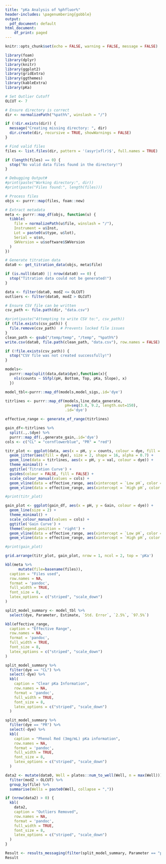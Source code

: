 ```yaml
---
title: "pKa Analysis of %phfluor%"
header-includes: \pagenumbering{gobble}
output:
  pdf_document: default
html_document:
    df_print: paged
---
```


```r
knitr::opts_chunk$set(echo = FALSE, warning = FALSE, message = FALSE)
```

```r
library(foam)
library(dplyr)
library(knitr)
library(ggplot2)
library(gridExtra)
library(ggthemes)
library(kableExtra)
library(pKa)

# Set Outlier Cutoff
OLCUT <- 7

# Ensure directory is correct
dir <- normalizePath("%path%", winslash = "/")

if (!dir.exists(dir)) {
  message("Creating missing directory: ", dir)
  dir.create(dir, recursive = TRUE, showWarnings = FALSE)
}

# Find valid files
files <- list.files(dir, pattern = '(asyr|xflr)$', full.names = TRUE)

if (length(files) == 0) {
  stop("No valid data files found in the directory!")
}

# Debugging Output#
#print(paste("Working directory:", dir))
#print(paste("Files found:", length(files)))

# Process files
objs <- purrr::map(files, foam::new)

# Extract metadata
meta <- purrr::map_df(objs, function(u) {
  tibble(
    file = normalizePath(u$file, winslash = "/"),
    Instrument = u$Inst,
    Lot = paste0(u$type, u$lot),
    Serial = u$sn,
    SWVersion = u$software$SWVersion
  )
})

# Generate titration data
data0 <- get_titration_data(objs, meta$file)

if (is.null(data0) || nrow(data0) == 0) {
  stop("Titration data could not be generated!")
}

data <- filter(data0, modZ <= OLCUT)
outliers <- filter(data0, modZ > OLCUT)

# Ensure CSV file can be written
csv_path <- file.path(dir, "data.csv")

#print(paste("Attempting to write CSV to:", csv_path))
if (file.exists(csv_path)) {
  file.remove(csv_path)  # Prevents locked file issues
}
clean_path <- gsub("/temp/temp", "/temp", "%path%")
write.csv(data0, file.path(clean_path, "data.csv"), row.names = FALSE)

if (!file.exists(csv_path)) {
  stop("CSV file was not created successfully!")
}
```

```r
models<- 
  purrr::map(split(data,data$dye),function(x){
    nls(counts ~ SSfpl(pH, Bottom, Top, pKa, Slope), x) 
  })

model_tbl<-purrr::map_df(models,model_sigs,.id='dye')

titrlines <- purrr::map_df(models,line_data_generate,
                           pH=seq(3.8, 9.2, length.out=150),
                           .id='dye')

effective_range <- generate_ef_range(titrlines)

gain_df<-titrlines %>% 
  split(.,.$dye) %>% 
  purrr::map_df(.,generate_gain,.id='dye')
cols <- c("CL" = "cornflowerblue", "PR" = "red")

titr_plot <- ggplot(data, aes(x = pH, y = counts, colour = dye, fill = dye)) +
  geom_jitter(aes(fill = dye), size = 2, shape = 16, alpha = 0.7) +
  geom_line(data = titrlines, aes(x = pH, y = val, colour = dye)) +
  theme_minimal() +
  ggtitle('Titration Curve') +
  guides(colour = FALSE, fill = FALSE) +
  scale_colour_manual(values = cols) +
  geom_vline(data = effective_range, aes(xintercept = `Low pH`, color = dye), linetype = 'dotted') +
  geom_vline(data = effective_range, aes(xintercept = `High pH`, color = dye), linetype = 'dotted')

#print(titr_plot)
```

```r
gain_plot <- ggplot(gain_df, aes(x = pH, y = Gain, colour = dye)) +
  geom_line(size = 2) +
  theme_minimal() +
  scale_colour_manual(values = cols) +
  ggtitle('Gain Curve') +
  theme(legend.position = 'right') +
  geom_vline(data = effective_range, aes(xintercept = `Low pH`, color = dye), linetype = 'dotted') +
  geom_vline(data = effective_range, aes(xintercept = `High pH`, color = dye), linetype = 'dotted')

#print(gain_plot)
```

```r
grid.arrange(titr_plot, gain_plot, nrow = 1, ncol = 2, top = 'pKa')
```

```r
kbl(meta %>% 
      mutate(file=basename(files)),
  caption = "Files used",
  row.names = NA,
  format = 'pandoc',
  full_width = TRUE,
  font_size = 8,
  latex_options = c("striped", "scale_down")
)

split_model_summary <- model_tbl %>%
  select(dye, Parameter, Estimate, `Std. Error`, `2.5%`, `97.5%`)

kbl(effective_range,
  caption = "Effective Range",
  row.names = NA,
  format = 'pandoc',
  full_width = TRUE,
  font_size = 8,
  latex_options = c("striped", "scale_down")
)

split_model_summary %>%
  filter(dye == "CL") %>%
  select(-dye) %>%
  kbl(
    caption = "Clear pKa Information",
    row.names = NA,
    format = 'pandoc',
    full_width = TRUE,
    font_size = 8,
    latex_options = c("striped", "scale_down")
  )

split_model_summary %>%
  filter(dye == "PR") %>%
  select(-dye) %>%
  kbl(
    caption = "Phenol Red (3mg/mL) pKa information",
    row.names = NA,
    format = 'pandoc',
    full_width = TRUE,
    font_size = 8,
    latex_options = c("striped", "scale_down")
  )
```

```r
data2 <- mutate(data0, Well = plates::num_to_well(Well, n = max(Well))) %>%
  filter(modZ > OLCUT) %>%
  group_by(file) %>%
  summarise(Wells = paste0(Well, collapse = ","))

if (nrow(data2) > 0) {
  kbl(
    data2,
    caption = "Outliers Removed",
    row.names = NA,
    format = 'pandoc',
    full_width = TRUE,
    font_size = 8,
    latex_options = c("striped", "scale_down")
  )
}
```

```r
Result <- results_messaging(filter(split_model_summary, Parameter == "pKa", dye == "CL"))
Result
```
